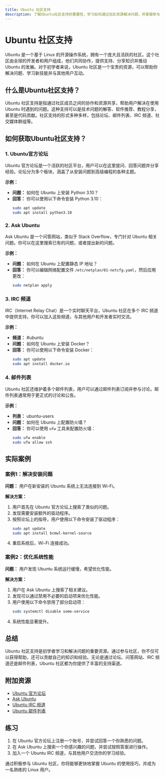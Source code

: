 ```yaml
---
title: Ubuntu 社区支持
description: 了解Ubuntu社区支持的重要性，学习如何通过社区资源解决问题，并掌握参与社区的最佳实践。
---
```


# Ubuntu 社区支持

Ubuntu 是一个基于 Linux 的开源操作系统，拥有一个庞大且活跃的社区。这个社区由全球的开发者和用户组成，他们共同协作，提供支持、分享知识并推动 Ubuntu 的发展。对于初学者来说，Ubuntu 社区是一个宝贵的资源，可以帮助你解决问题、学习新技能并与其他用户互动。

## 什么是Ubuntu社区支持？

Ubuntu 社区支持是指通过社区成员之间的协作和资源共享，帮助用户解决在使用 Ubuntu 时遇到的问题。这种支持可以是技术问题的解答、软件推荐、教程分享，甚至是代码贡献。社区支持的形式多种多样，包括论坛、邮件列表、IRC 频道、社交媒体群组等。

## 如何获取Ubuntu社区支持？

### 1. Ubuntu官方论坛

Ubuntu 官方论坛是一个活跃的社区平台，用户可以在这里提问、回答问题并分享经验。论坛分为多个板块，涵盖了从安装问题到高级编程的各种主题。

**示例：**
- **问题：** 如何在 Ubuntu 上安装 Python 3.10？
- **回答：** 你可以使用以下命令安装 Python 3.10：
  ```bash
  sudo apt update
  sudo apt install python3.10
  ```

### 2. Ask Ubuntu

Ask Ubuntu 是一个问答网站，类似于 Stack Overflow，专门针对 Ubuntu 相关问题。你可以在这里搜索已有的问题，或者提出新的问题。

**示例：**
- **问题：** 如何在 Ubuntu 上配置静态 IP 地址？
- **回答：** 你可以编辑网络配置文件 `/etc/netplan/01-netcfg.yaml`，然后应用更改：
  ```bash
  sudo netplan apply
  ```

### 3. IRC 频道

IRC（Internet Relay Chat）是一个实时聊天平台，Ubuntu 社区在多个 IRC 频道中提供支持。你可以加入这些频道，与其他用户和开发者实时交流。

**示例：**
- **频道：** #ubuntu
- **问题：** 如何在 Ubuntu 上安装 Docker？
- **回答：** 你可以使用以下命令安装 Docker：
  ```bash
  sudo apt update
  sudo apt install docker.io
  ```

### 4. 邮件列表

Ubuntu 社区还维护着多个邮件列表，用户可以通过邮件列表订阅并参与讨论。邮件列表通常用于更正式的讨论和公告。

**示例：**
- **列表：** ubuntu-users
- **问题：** 如何在 Ubuntu 上配置防火墙？
- **回答：** 你可以使用 `ufw` 工具来配置防火墙：
  ```bash
  sudo ufw enable
  sudo ufw allow ssh
  ```

## 实际案例

### 案例1：解决安装问题

**问题：** 用户在新安装的 Ubuntu 系统上无法连接到 Wi-Fi。

**解决方案：**
1. 用户首先在 Ubuntu 官方论坛上搜索了类似的问题。
2. 发现需要安装额外的驱动程序。
3. 按照论坛上的指导，用户使用以下命令安装了驱动程序：
   ```bash
   sudo apt update
   sudo apt install bcmwl-kernel-source
   ```
4. 重启系统后，Wi-Fi 连接成功。

### 案例2：优化系统性能

**问题：** 用户发现 Ubuntu 系统运行缓慢，希望优化性能。

**解决方案：**
1. 用户在 Ask Ubuntu 上搜索了相关建议。
2. 发现可以通过禁用不必要的启动项来优化性能。
3. 用户使用以下命令禁用了部分启动项：
   ```bash
   sudo systemctl disable some-service
   ```
4. 系统性能显著提升。

## 总结

Ubuntu 社区支持是初学者学习和解决问题的重要资源。通过参与社区，你不仅可以获得帮助，还可以贡献自己的知识和经验。无论是通过论坛、问答网站、IRC 频道还是邮件列表，Ubuntu 社区都为你提供了丰富的支持渠道。

## 附加资源

- [Ubuntu 官方论坛](https://ubuntuforums.org/)
- [Ask Ubuntu](https://askubuntu.com/)
- [Ubuntu IRC 频道](https://wiki.ubuntu.com/IRC/ChannelList)
- [Ubuntu 邮件列表](https://lists.ubuntu.com/)

## 练习

1. 在 Ubuntu 官方论坛上注册一个账号，并尝试回答一个你熟悉的问题。
2. 在 Ask Ubuntu 上搜索一个你感兴趣的问题，并尝试按照答案进行操作。
3. 加入一个 Ubuntu IRC 频道，与其他用户交流你的学习经验。

通过积极参与 Ubuntu 社区，你将能够更快地掌握 Ubuntu 的使用技巧，并成为一名熟练的 Linux 用户。